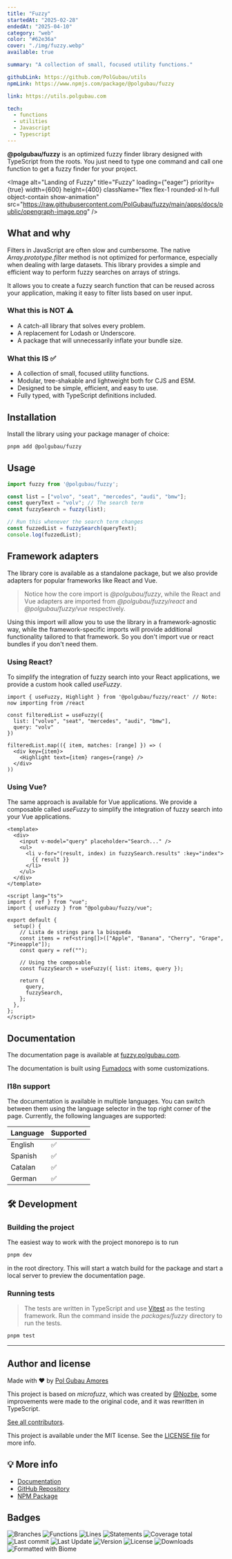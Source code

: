 ```yaml
---
title: "Fuzzy"
startedAt: "2025-02-28"
endedAt: "2025-04-10"
category: "web"
color: "#62e36a"
cover: "./img/fuzzy.webp"
available: true

summary: "A collection of small, focused utility functions." 

githubLink: https://github.com/PolGubau/utils
npmLink: https://www.npmjs.com/package/@polgubau/fuzzy

link: https://utils.polgubau.com

tech: 
  - functions
  - utilities 
  - Javascript
  - Typescript
---
```



**@polgubau/fuzzy** is an optimized fuzzy finder library designed with TypeScript from the roots. You just need to type one command and call one function to get a fuzzy finder for your project.
 
  <Image
    alt="Landing of Fuzzy"
      title="Fuzzy"
    loading={"eager"}
    priority={true}
    width={600}
    height={400}
    className="flex flex-1 rounded-xl h-full object-contain show-animation"
    src="https://raw.githubusercontent.com/PolGubau/fuzzy/main/apps/docs/public/opengraph-image.png"
  />
 

## What and why
Filters in JavaScript are often slow and cumbersome. The native *Array.prototype.filter* method is not optimized for performance, especially when dealing with large datasets. This library provides a simple and efficient way to perform fuzzy searches on arrays of strings.

It allows you to create a fuzzy search function that can be reused across your application, making it easy to filter lists based on user input.


### What this is NOT ⚠️
- A catch-all library that solves every problem.
- A replacement for Lodash or Underscore.
- A package that will unnecessarily inflate your bundle size.

### What this IS ✅
- A collection of small, focused utility functions.
- Modular, tree-shakable and lightweight both for CJS and ESM.
- Designed to be simple, efficient, and easy to use.
- Fully typed, with TypeScript definitions included.

## Installation

Install the library using your package manager of choice:

```sh title="bash"
pnpm add @polgubau/fuzzy
```

## Usage

```ts title="index.ts"
import fuzzy from '@polgubau/fuzzy';

const list = ["volvo", "seat", "mercedes", "audi", "bmw"];
const queryText = "volv"; // The search term
const fuzzySearch = fuzzy(list);

// Run this whenever the search term changes
const fuzzedList = fuzzySearch(queryText);
console.log(fuzzedList); 
```
## Framework adapters
The library core is available as a standalone package, but we also provide adapters for popular frameworks like React and Vue.

> Notice how the core import is *@polgubau/fuzzy*, while the React and Vue adapters are imported from *@polgubau/fuzzy/react* and *@polgubau/fuzzy/vue* respectively.

Using this import will allow you to use the library in a framework-agnostic way, while the framework-specific imports will provide additional functionality tailored to that framework. So you don't import vue or react bundles if you don't need them. 

### Using React? 
To simplify the integration of fuzzy search into your React applications, we provide a custom hook called *useFuzzy*.

```tsx title="App.tsx"
import { useFuzzy, Highlight } from '@polgubau/fuzzy/react' // Note: now importing from /react

const filteredList = useFuzzy({
  list: ["volvo", "seat", "mercedes", "audi", "bmw"],
  query: "volv"
})

filteredList.map(({ item, matches: [range] }) => (
  <div key={item}>
    <Highlight text={item} ranges={range} />
  </div>
))
```

### Using Vue?
The same approach is available for Vue applications. We provide a composable called *useFuzzy* to simplify the integration of fuzzy search into your Vue applications.

```vue title="App.vue"
<template>
  <div>
    <input v-model="query" placeholder="Search..." />
    <ul>
      <li v-for="(result, index) in fuzzySearch.results" :key="index">
        {{ result }}
      </li>
    </ul>
  </div>
</template>
 
<script lang="ts">
import { ref } from "vue";
import { useFuzzy } from "@polgubau/fuzzy/vue";
 
export default {
  setup() {
    // Lista de strings para la búsqueda
    const items = ref<string[]>(["Apple", "Banana", "Cherry", "Grape", "Pineapple"]);
    const query = ref("");
 
    // Using the composable
    const fuzzySearch = useFuzzy({ list: items, query });
 
    return {
      query,
      fuzzySearch,
    };
  },
};
</script>
```
## Documentation
The documentation page is available at [fuzzy.polgubau.com](https://fuzzy.polgubau.com).

The documentation is built using [Fumadocs](https://fumadocs.com) with some customizations.

### I18n support

The documentation is available in multiple languages. You can switch between them using the language selector in the top right corner of the page.
Currently, the following languages are supported:

| Language | Supported |
| -------- | --------- |
| English  | ✅       |
| Spanish  | ✅       |
| Catalan  | ✅       |
| German   | ✅       |



## 🛠 Development

### Building the project

The easiest way to work with the project monorepo is to run

```sh
pnpm dev
```
in the root directory. This will start a watch build for the package and start a local server to preview the documentation page.

### Running tests
> The tests are written in TypeScript and use [Vitest](https://vitest.dev/) as the testing framework.
Run the command inside the *packages/fuzzy* directory to run the tests.
```sh
pnpm test
```


---
## Author and license
Made with ❤️ by [Pol Gubau Amores](https://polgubau.com)

This project is based on *microfuzz*, which was created by [@Nozbe](https://github.com/Nozbe), some improvements were made to the original code, and it was rewritten in TypeScript.

[See all contributors](https://github.com/PolGubau/fuzzy/graphs/contributors).

This project is available under the MIT license. See the [LICENSE file](https://github.com/PolGubau/fuzzy/LICENSE) for more info.


## 💡 More info

- [Documentation](https://utils.polgubau.com)
- [GitHub Repository](https://github.com/polgubau/utils)
- [NPM Package](https://www.npmjs.com/package/@polgubau/utils)


## Badges

<nav className="flex items-center gap-4 flex-wrap">
<Image src="https://raw.githubusercontent.com/PolGubau/fuzzy/2d0326e92c70efb4535359e962ddee970b7a4025/badges/packages/fuzzy/coverage-branches.svg" alt="Branches" width={100} height={20} className="h-5" />

<Image src="https://raw.githubusercontent.com/PolGubau/fuzzy/2d0326e92c70efb4535359e962ddee970b7a4025/badges/packages/fuzzy/coverage-functions.svg" alt="Functions" width={100} height={20} className="h-5" />
<Image src="https://raw.githubusercontent.com/PolGubau/fuzzy/2d0326e92c70efb4535359e962ddee970b7a4025/badges/packages/fuzzy/coverage-lines.svg" alt="Lines" width={100} height={20} className="h-5" />
<Image src="https://raw.githubusercontent.com/PolGubau/fuzzy/2d0326e92c70efb4535359e962ddee970b7a4025/badges/packages/fuzzy/coverage-statements.svg" alt="Statements" width={100} height={20} className="h-5" />

<Image src="https://raw.githubusercontent.com/PolGubau/fuzzy/2d0326e92c70efb4535359e962ddee970b7a4025/badges/packages/fuzzy/coverage-total.svg" alt="Coverage total" width={100} height={20} className="h-5" />

<Image src="https://img.shields.io/github/last-commit/PolGubau/fuzzy?logo=git" alt="Last commit" width={100} height={20} className="h-5" />

<Image src="https://img.shields.io/npm/last-update/%40polgubau%2Ffuzzy?logo=npm&label=last%20update" alt="Last Update" width={130} height={20} className="h-5" />

<Image src="https://img.shields.io/npm/v/%40polgubau%2Ffuzzy?logo=npm&label=version" alt="Version" width={100} height={20} className="h-5" />

<Image src="https://img.shields.io/github/license/PolGubau/fuzzy?logo=github&label=license" alt="License" width={100} height={20} className="h-5" />

<Image src="https://img.shields.io/npm/dt/%40polgubau%2Ffuzzy?logo=npm&label=downloads" alt="Downloads" width={100} height={20} className="h-5" />

<Image src="https://img.shields.io/badge/Formatted_with-Biome-60a5fa?style=flat&logo=biome" alt="Formatted with Biome" width={150} height={20} className="h-5" />

</nav>